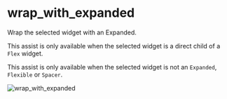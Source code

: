 # wrap_with_expanded

Wrap the selected widget with an Expanded.

<Info> This assist is only available when the selected widget is a direct child of a `Flex` widget. </Info>

<Info> This assist is only available when the selected widget is not an `Expanded`, `Flexible` or `Spacer`. </Info>

![wrap_with_expanded](https://raw.githubusercontent.com/charlescyt/pyramid_lint/main/docs/assets/wrap_with_expanded.gif)
